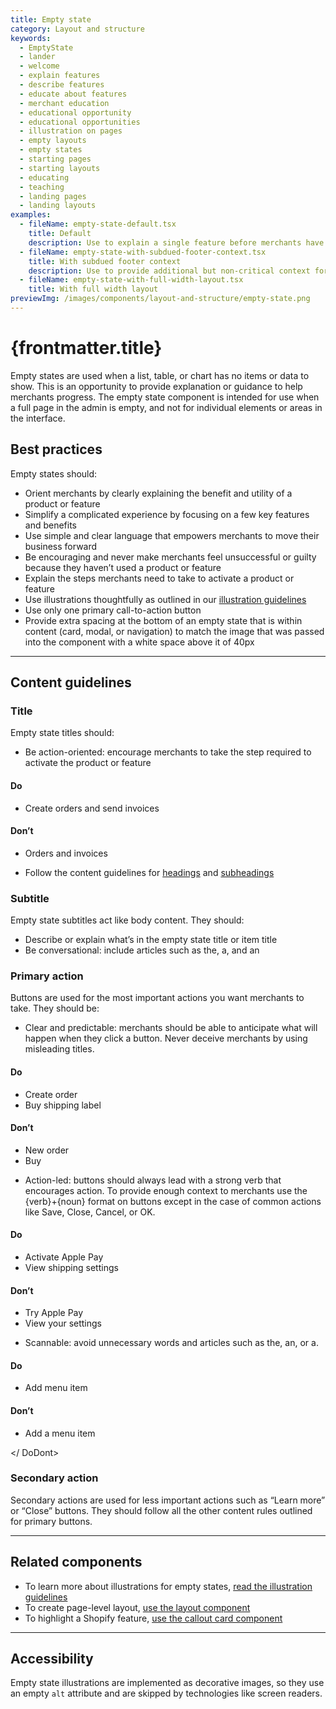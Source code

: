 ```yaml
---
title: Empty state
category: Layout and structure
keywords:
  - EmptyState
  - lander
  - welcome
  - explain features
  - describe features
  - educate about features
  - merchant education
  - educational opportunity
  - educational opportunities
  - illustration on pages
  - empty layouts
  - empty states
  - starting pages
  - starting layouts
  - educating
  - teaching
  - landing pages
  - landing layouts
examples:
  - fileName: empty-state-default.tsx
    title: Default
    description: Use to explain a single feature before merchants have used it.
  - fileName: empty-state-with-subdued-footer-context.tsx
    title: With subdued footer context
    description: Use to provide additional but non-critical context for a new product or feature. Can also be used to include a subdued call to action for secondary or tertiary actions.
  - fileName: empty-state-with-full-width-layout.tsx
    title: With full width layout
previewImg: /images/components/layout-and-structure/empty-state.png
---
```


# {frontmatter.title}

<Lede>

Empty states are used when a list, table, or chart has no items or data to show. This is an opportunity to provide explanation or guidance to help merchants progress. The empty state component is intended for use when a full page in the admin is empty, and not for individual elements or areas in the interface.

</Lede>

<Examples />

<Props componentName={frontmatter.title} />

## Best practices

Empty states should:

- Orient merchants by clearly explaining the benefit and utility of a product or feature
- Simplify a complicated experience by focusing on a few key features and benefits
- Use simple and clear language that empowers merchants to move their business forward
- Be encouraging and never make merchants feel unsuccessful or guilty because they haven’t used a product or feature
- Explain the steps merchants need to take to activate a product or feature
- Use illustrations thoughtfully as outlined in our [illustration guidelines](/design/illustrations)
- Use only one primary call-to-action button
- Provide extra spacing at the bottom of an empty state that is within content (card, modal, or navigation) to match the image that was passed into the component with a white space above it of 40px

---

## Content guidelines

### Title

Empty state titles should:

- Be action-oriented: encourage merchants to take the step required to activate the product or feature

<DoDont>

#### Do

- Create orders and send invoices

#### Don’t

- Orders and invoices

</DoDont>

- Follow the content guidelines for [headings](/components/deprecated/heading) and [subheadings](/components/deprecated/subheading)

### Subtitle

Empty state subtitles act like body content. They should:

- Describe or explain what’s in the empty state title or item title
- Be conversational: include articles such as the, a, and an

### Primary action

Buttons are used for the most important actions you want merchants to take.
They should be:

- Clear and predictable: merchants should be able to anticipate what will happen when they click a button. Never deceive merchants by using misleading titles.

<DoDont>

#### Do

- Create order
- Buy shipping label

#### Don’t

- New order
- Buy

</DoDont>

- Action-led: buttons should always lead with a strong verb that encourages action. To provide enough context to merchants use the \{verb\}+\{noun\} format on buttons except in the case of common actions like Save, Close, Cancel, or OK.

<DoDont>

#### Do

- Activate Apple Pay
- View shipping settings

#### Don’t

- Try Apple Pay
- View your settings

</DoDont>

- Scannable: avoid unnecessary words and articles such as the, an, or a.

<DoDont>

#### Do

- Add menu item

#### Don’t

- Add a menu item

</ DoDont>

### Secondary action

Secondary actions are used for less important actions such as “Learn more” or “Close” buttons. They should follow all the other content rules outlined for primary buttons.

---

## Related components

- To learn more about illustrations for empty states, [read the illustration guidelines](/design/illustrations)
- To create page-level layout, [use the layout component](/components/layout-and-structure/layout)
- To highlight a Shopify feature, [use the callout card component](/components/callout-card)

---

## Accessibility

Empty state illustrations are implemented as decorative images, so they use an empty `alt` attribute and are skipped by technologies like screen readers.
